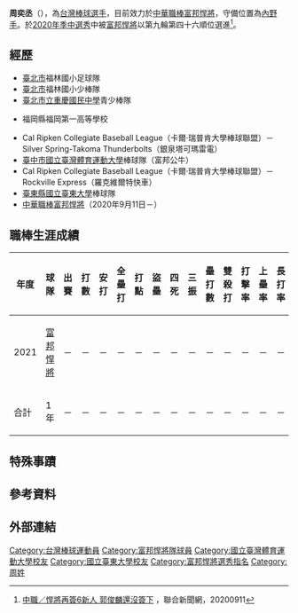 {{Infobox CPBL player|
|name=周奕丞|
|image=|
|width=300|
|position=一壘手|
|team=富邦悍將|
|number=36|
|bats=右|
|throws=右|
|birthdate={{birth_date_and_age|1997|11|6|mf=y}}|
|birthplace={{TWN}}|
|debutdate=月日
|debutyear=年
|debutteam=富邦悍將
|statyear=2020年球季
|stat1label=打擊率
|stat1value=
|stat2label=全壘打
|stat2value=
|stat3label=打點
|stat3value=
|stat4label=盜壘
|stat4value=
|teams=<nowiki></nowiki> 
*[[富邦悍將|富邦悍將]]（2020年9月11日－）
}}

'''周奕丞'''（{{bd|1997年|11月6日}}），為[[台灣|台灣]][[棒球|棒球]][[選手|選手]]，目前效力於[[中華職棒|中華職棒]][[富邦悍將|富邦悍將]]，守備位置為[[內野手|內野手]]。於[[中華職棒歷年選秀會#職棒三十一年（2020年）|2020年季中選秀]]中被[[富邦悍將|富邦悍將]]以第九輪第四十六順位選進<ref>[https://udn.com/news/story/7001/4851918 中職／悍將再簽6新人 郭俊麟還沒簽下] {{Wayback|url=https://udn.com/news/story/7001/4851918 |date=20210109090924 }}，聯合新聞網，20200911</ref>。

==經歷==
*[[臺北市|臺北市]]福林國小足球隊
*[[臺北市|臺北市]]福林國小少棒隊
*[[臺北市立重慶國民中學|臺北市立重慶國民中學]]青少棒隊
*{{日本}}福岡縣福岡第一高等學校
*Cal Ripken Collegiate Baseball League（卡爾·瑞普肯大學棒球聯盟）－Silver Spring-Takoma Thunderbolts（銀泉塔可瑪雷電）
*[[臺中市|臺中市]][[國立臺灣體育運動大學|國立臺灣體育運動大學]]棒球隊（富邦公牛）
*Cal Ripken Collegiate Baseball League（卡爾·瑞普肯大學棒球聯盟）－Rockville Express（羅克維爾特快車）
*[[臺東縣|臺東縣]][[國立臺東大學|國立臺東大學]]棒球隊
*[[中華職棒|中華職棒]][[富邦悍將|富邦悍將]]（2020年9月11日－）

==職棒生涯成績==
{|border=1 width="1000px"
|- align="center"
!年度!!球隊!!出賽!!打數!!安打!!全壘打!!打點!!盜壘!!四死!!三振!!壘打數!!雙殺打!!打擊率!!上壘率!!長打率!!OPS
|- align="center"
|2021||[[富邦悍將|富邦悍將]]||－||－||－||－||－||－||－||－||－||－||－||－||－||－
|- style="background:#004a9c;color:#FFFFFF" align="center" 
!合計||1年||－||－||－||－||－||－||－||－||－||－||－||－||－||－
|}

==特殊事蹟==

== 參考資料 ==
{{reflist}}

==外部連結==
{{台灣棒球維基館}}
{{富邦悍將隊球員名單}}
{{DEFAULTSORT:Chou Yi Chen}}
[[Category:台灣棒球運動員|Category:台灣棒球運動員]]
[[Category:富邦悍將隊球員|Category:富邦悍將隊球員]]
[[Category:國立臺灣體育運動大學校友|Category:國立臺灣體育運動大學校友]]
[[Category:國立臺東大學校友|Category:國立臺東大學校友]]
[[Category:富邦悍將選秀指名|Category:富邦悍將選秀指名]]
[[Category:周姓|Category:周姓]]